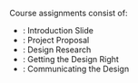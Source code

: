 
Course assignments consist of:

- <SiteLink linkKey={SiteLinks.assignment_0_top} outerComponent="span" />: Introduction Slide
- <SiteLink linkKey={SiteLinks.milestone_1_top} outerComponent="span" />: Project Proposal
- <SiteLink linkKey={SiteLinks.milestone_2_top} outerComponent="span" />: Design Research
- <SiteLink linkKey={SiteLinks.milestone_3_top} outerComponent="span" />: Getting the Design Right
- <SiteLink linkKey={SiteLinks.milestone_4_top} outerComponent="span" />: Communicating the Design
